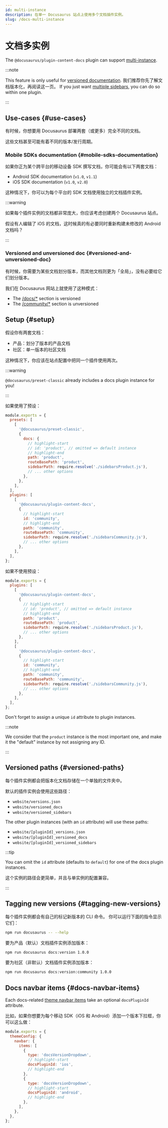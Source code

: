 ```yaml
---
id: multi-instance
description: 在单一 Docusaurus 站点上使用多个文档插件实例。
slug: /docs-multi-instance
---
```


# 文档多实例

The `@docusaurus/plugin-content-docs` plugin can support [multi-instance](../../using-plugins.mdx#multi-instance-plugins-and-plugin-ids).

:::note

This feature is only useful for [versioned documentation](./versioning.mdx). 我们推荐你先了解文档版本化，再阅读这一页。 If you just want [multiple sidebars](./sidebar/multiple-sidebars.mdx), you can do so within one plugin.

:::

## Use-cases {#use-cases}

有时候，你想要用 Docusaurus 部署两套（或更多）完全不同的文档。

这些文档甚至可能有着不同的版本/发行周期。

### Mobile SDKs documentation {#mobile-sdks-documentation}

如果你正为某个跨平台的移动设备 SDK 撰写文档，你可能会有以下两套文档：

- Android SDK documentation (`v1.0`, `v1.1`)
- iOS SDK documentation (`v1.0`, `v2.0`)

这种情况下，你可以为每个平台的 SDK 文档使用独立的文档插件实例。

:::warning

如果每个插件实例的文档都非常庞大，你应该考虑创建两个 Docusaurus 站点。

假设有人编辑了 iOS 的文档，这时候真的有必要同时重新构建未修改的 Android 文档吗？

:::

### Versioned and unversioned doc {#versioned-and-unversioned-doc}

有时候，你需要为某些文档划分版本，而其他文档则更为「全局」，没有必要给它们划分版本。

我们在 Docusaurus 网站上就使用了这种模式：

- The [/docs/\*](/docs) section is versioned
- The [/community/\*](/community/support) section is unversioned

## Setup {#setup}

假设你有两套文档：

- 产品：划分了版本的产品文档
- 社区：单一版本的社区文档

这种情况下，你应该在站点配置中把同一个插件使用两次。

:::warning

`@docusaurus/preset-classic` already includes a docs plugin instance for you!

:::

如果使用了预设：

```js title="docusaurus.config.js"
module.exports = {
  presets: [
    [
      '@docusaurus/preset-classic',
      {
        docs: {
          // highlight-start
          // id: 'product', // omitted => default instance
          // highlight-end
          path: 'product',
          routeBasePath: 'product',
          sidebarPath: require.resolve('./sidebarsProduct.js'),
          // ... other options
        },
      },
    ],
  ],
  plugins: [
    [
      '@docusaurus/plugin-content-docs',
      {
        // highlight-start
        id: 'community',
        // highlight-end
        path: 'community',
        routeBasePath: 'community',
        sidebarPath: require.resolve('./sidebarsCommunity.js'),
        // ... other options
      },
    ],
  ],
};
```

如果不使用预设：

```js title="docusaurus.config.js"
module.exports = {
  plugins: [
    [
      '@docusaurus/plugin-content-docs',
      {
        // highlight-start
        // id: 'product', // omitted => default instance
        // highlight-end
        path: 'product',
        routeBasePath: 'product',
        sidebarPath: require.resolve('./sidebarsProduct.js'),
        // ... other options
      },
    ],
    [
      '@docusaurus/plugin-content-docs',
      {
        // highlight-start
        id: 'community',
        // highlight-end
        path: 'community',
        routeBasePath: 'community',
        sidebarPath: require.resolve('./sidebarsCommunity.js'),
        // ... other options
      },
    ],
  ],
};
```

Don't forget to assign a unique `id` attribute to plugin instances.

:::note

We consider that the `product` instance is the most important one, and make it the "default" instance by not assigning any ID.

:::

## Versioned paths {#versioned-paths}

每个插件实例都会把版本化文档存储在一个单独的文件夹中。

默认的插件实例会使用这些路径：

- `website/versions.json`
- `website/versioned_docs`
- `website/versioned_sidebars`

The other plugin instances (with an `id` attribute) will use these paths:

- `website/[pluginId]_versions.json`
- `website/[pluginId]_versioned_docs`
- `website/[pluginId]_versioned_sidebars`

:::tip

You can omit the `id` attribute (defaults to `default`) for one of the docs plugin instances.

这个实例的路径会更简单，并且与单实例的配置兼容。

:::

## Tagging new versions {#tagging-new-versions}

每个插件实例都会有自己的标记新版本的 CLI 命令。 你可以运行下面的指令显示它们：

```bash npm2yarn
npm run docusaurus -- --help
```

要为产品（默认）文档插件实例添加版本：

```bash npm2yarn
npm run docusaurus docs:version 1.0.0
```

要为社区（非默认）文档插件实例添加版本：

```bash npm2yarn
npm run docusaurus docs:version:community 1.0.0
```

## Docs navbar items {#docs-navbar-items}

Each docs-related [theme navbar items](../../api/themes/theme-configuration.mdx#navbar) take an optional `docsPluginId` attribute.

比如，如果你想要为每个移动 SDK（iOS 和 Android）添加一个版本下拉框，你可以这么做：

```js title="docusaurus.config.js"
module.exports = {
  themeConfig: {
    navbar: {
      items: [
        {
          type: 'docsVersionDropdown',
          // highlight-start
          docsPluginId: 'ios',
          // highlight-end
        },
        {
          type: 'docsVersionDropdown',
          // highlight-start
          docsPluginId: 'android',
          // highlight-end
        },
      ],
    },
  },
};
```
